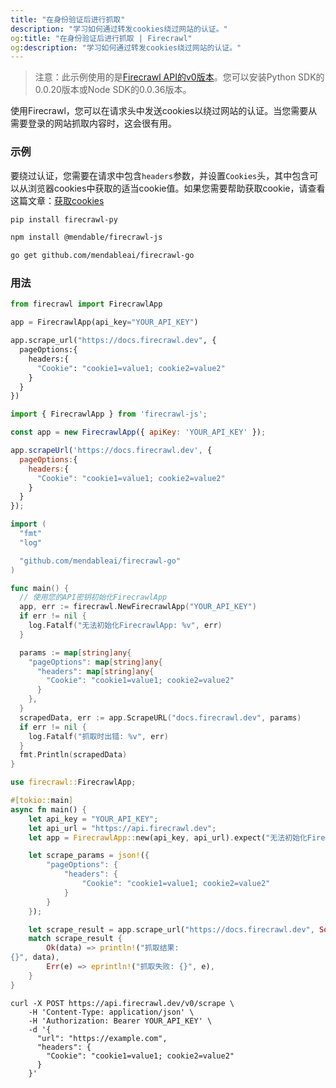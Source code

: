 ```yaml
---
title: "在身份验证后进行抓取"
description: "学习如何通过转发cookies绕过网站的认证。"
og:title: "在身份验证后进行抓取 | Firecrawl"
og:description: "学习如何通过转发cookies绕过网站的认证。"
---
```


> 注意：此示例使用的是[Firecrawl API的v0版本](/v0/introduction)。您可以安装Python SDK的0.0.20版本或Node SDK的0.0.36版本。


使用Firecrawl，您可以在请求头中发送cookies以绕过网站的认证。当您需要从需要登录的网站抓取内容时，这会很有用。

### 示例

要绕过认证，您需要在请求中包含`headers`参数，并设置`Cookies`头，其中包含可以从浏览器cookies中获取的适当cookie值。如果您需要帮助获取cookie，请查看这篇文章：[获取cookies](https://cookie-script.com/documentation/how-to-check-cookies-on-chrome-and-firefox)

<CodeGroup>

```bash Python
pip install firecrawl-py
```

```bash JavaScript
npm install @mendable/firecrawl-js
```

```bash Go
go get github.com/mendableai/firecrawl-go
```

</CodeGroup>

### 用法
 
<CodeGroup>

```python Python
from firecrawl import FirecrawlApp

app = FirecrawlApp(api_key="YOUR_API_KEY")

app.scrape_url("https://docs.firecrawl.dev", {
  pageOptions:{
    headers:{
      "Cookie": "cookie1=value1; cookie2=value2"
    }
  }
})
```

```javascript JavaScript
import { FirecrawlApp } from 'firecrawl-js';

const app = new FirecrawlApp({ apiKey: 'YOUR_API_KEY' });

app.scrapeUrl('https://docs.firecrawl.dev', {
  pageOptions:{
    headers:{
      "Cookie": "cookie1=value1; cookie2=value2"
    }
  }
});
```

```go Go
import (
  "fmt"
  "log"

  "github.com/mendableai/firecrawl-go"
)

func main() {
  // 使用您的API密钥初始化FirecrawlApp
  app, err := firecrawl.NewFirecrawlApp("YOUR_API_KEY")
  if err != nil {
    log.Fatalf("无法初始化FirecrawlApp: %v", err)
  }

  params := map[string]any{
    "pageOptions": map[string]any{
      "headers": map[string]any{
        "Cookie": "cookie1=value1; cookie2=value2"
      }
    },
  }
  scrapedData, err := app.ScrapeURL("docs.firecrawl.dev", params)
  if err != nil {
    log.Fatalf("抓取时出错: %v", err)
  }
  fmt.Println(scrapedData)
}
```

```rust Rust
use firecrawl::FirecrawlApp;

#[tokio::main]
async fn main() {
    let api_key = "YOUR_API_KEY";
    let api_url = "https://api.firecrawl.dev";
    let app = FirecrawlApp::new(api_key, api_url).expect("无法初始化FirecrawlApp");

    let scrape_params = json!({
        "pageOptions": {
            "headers": {
                "Cookie": "cookie1=value1; cookie2=value2"
            }
        }
    });

    let scrape_result = app.scrape_url("https://docs.firecrawl.dev", Some(scrape_params)).await;
    match scrape_result {
        Ok(data) => println!("抓取结果:
{}", data),
        Err(e) => eprintln!("抓取失败: {}", e),
    }
}
```

```curl cURL
curl -X POST https://api.firecrawl.dev/v0/scrape \
    -H 'Content-Type: application/json' \
    -H 'Authorization: Bearer YOUR_API_KEY' \
    -d '{
      "url": "https://example.com",
      "headers": {
        "Cookie": "cookie1=value1; cookie2=value2"
      }
    }'
```
</CodeGroup>